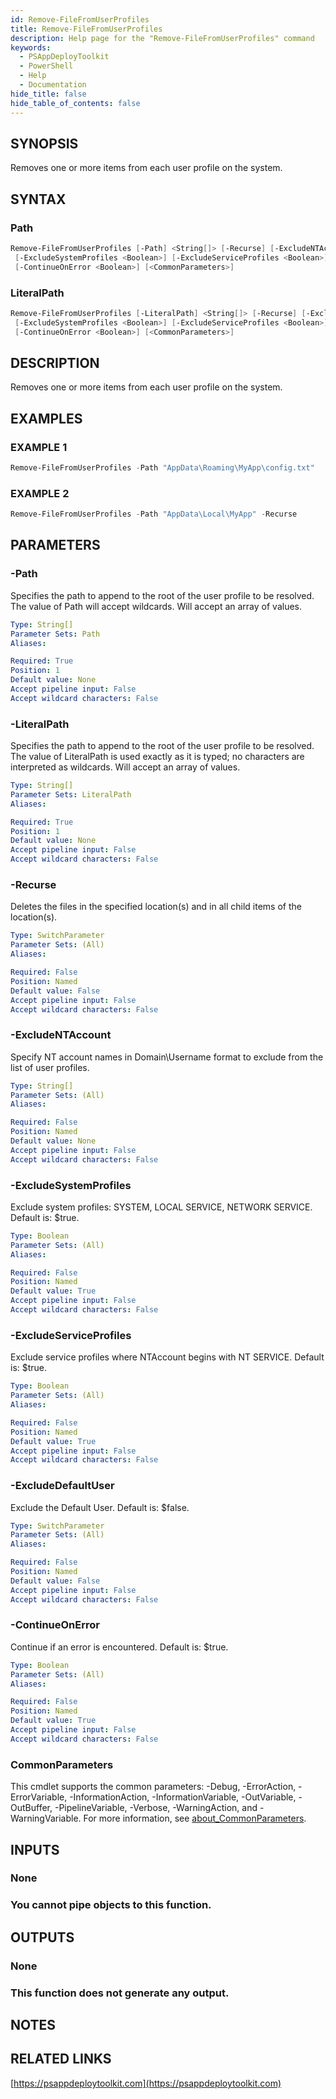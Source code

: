 ```yaml
---
id: Remove-FileFromUserProfiles
title: Remove-FileFromUserProfiles
description: Help page for the "Remove-FileFromUserProfiles" command
keywords:
  - PSAppDeployToolkit
  - PowerShell
  - Help
  - Documentation
hide_title: false
hide_table_of_contents: false
---
```


## SYNOPSIS

Removes one or more items from each user profile on the system.

## SYNTAX

### Path

```powershell
Remove-FileFromUserProfiles [-Path] <String[]> [-Recurse] [-ExcludeNTAccount <String[]>]
 [-ExcludeSystemProfiles <Boolean>] [-ExcludeServiceProfiles <Boolean>] [-ExcludeDefaultUser]
 [-ContinueOnError <Boolean>] [<CommonParameters>]
```

### LiteralPath

```powershell
Remove-FileFromUserProfiles [-LiteralPath] <String[]> [-Recurse] [-ExcludeNTAccount <String[]>]
 [-ExcludeSystemProfiles <Boolean>] [-ExcludeServiceProfiles <Boolean>] [-ExcludeDefaultUser]
 [-ContinueOnError <Boolean>] [<CommonParameters>]
```

## DESCRIPTION

Removes one or more items from each user profile on the system.

## EXAMPLES

### EXAMPLE 1

```powershell
Remove-FileFromUserProfiles -Path "AppData\Roaming\MyApp\config.txt"
```

### EXAMPLE 2

```powershell
Remove-FileFromUserProfiles -Path "AppData\Local\MyApp" -Recurse
```

## PARAMETERS

### -Path

Specifies the path to append to the root of the user profile to be resolved.
The value of Path will accept wildcards.
Will accept an array of values.

```yaml
Type: String[]
Parameter Sets: Path
Aliases:

Required: True
Position: 1
Default value: None
Accept pipeline input: False
Accept wildcard characters: False
```

### -LiteralPath

Specifies the path to append to the root of the user profile to be resolved.
The value of LiteralPath is used exactly as it is typed; no characters are interpreted as wildcards.
Will accept an array of values.

```yaml
Type: String[]
Parameter Sets: LiteralPath
Aliases:

Required: True
Position: 1
Default value: None
Accept pipeline input: False
Accept wildcard characters: False
```

### -Recurse

Deletes the files in the specified location(s) and in all child items of the location(s).

```yaml
Type: SwitchParameter
Parameter Sets: (All)
Aliases:

Required: False
Position: Named
Default value: False
Accept pipeline input: False
Accept wildcard characters: False
```

### -ExcludeNTAccount

Specify NT account names in Domain\Username format to exclude from the list of user profiles.

```yaml
Type: String[]
Parameter Sets: (All)
Aliases:

Required: False
Position: Named
Default value: None
Accept pipeline input: False
Accept wildcard characters: False
```

### -ExcludeSystemProfiles

Exclude system profiles: SYSTEM, LOCAL SERVICE, NETWORK SERVICE.
Default is: $true.

```yaml
Type: Boolean
Parameter Sets: (All)
Aliases:

Required: False
Position: Named
Default value: True
Accept pipeline input: False
Accept wildcard characters: False
```

### -ExcludeServiceProfiles

Exclude service profiles where NTAccount begins with NT SERVICE.
Default is: $true.

```yaml
Type: Boolean
Parameter Sets: (All)
Aliases:

Required: False
Position: Named
Default value: True
Accept pipeline input: False
Accept wildcard characters: False
```

### -ExcludeDefaultUser

Exclude the Default User.
Default is: $false.

```yaml
Type: SwitchParameter
Parameter Sets: (All)
Aliases:

Required: False
Position: Named
Default value: False
Accept pipeline input: False
Accept wildcard characters: False
```

### -ContinueOnError

Continue if an error is encountered.
Default is: $true.

```yaml
Type: Boolean
Parameter Sets: (All)
Aliases:

Required: False
Position: Named
Default value: True
Accept pipeline input: False
Accept wildcard characters: False
```

### CommonParameters

This cmdlet supports the common parameters: -Debug, -ErrorAction, -ErrorVariable, -InformationAction, -InformationVariable, -OutVariable, -OutBuffer, -PipelineVariable, -Verbose, -WarningAction, and -WarningVariable. For more information, see [about_CommonParameters](http://go.microsoft.com/fwlink/?LinkID=113216).

## INPUTS

### None

### You cannot pipe objects to this function.
## OUTPUTS

### None

### This function does not generate any output.
## NOTES

## RELATED LINKS

[https://psappdeploytoolkit.com](https://psappdeploytoolkit.com)
